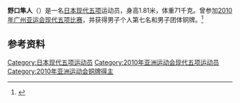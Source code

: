 {{NoteTA|G1=Sports}}
'''野口隼人'''（{{bd|1983年|5月31日}}）是一名[[日本|日本]][[现代五项|现代五项]]运动员，身高1.81米，体重71千克。曾参加[[2010年亚洲运动会|2010年广州亚运会]][[2010年亚洲运动会现代五项比赛|现代五项比赛]]，并获得男子个人第七名和男子团体铜牌。<ref>{{cite web|url=http://www.gz2010.cn/info/CHN_CHN/ZB/ZBB101A_MP@@@@@@@@@@@@@@@CHN_number=231477.html | language=zh-hans | title=野口隼人 - 简历  |publisher=2010年广州亚运会官方网站 |accessdate=2011-12-27 }}</ref>

== 参考资料 ==
<references />
{{DEFAULTSORT:Noguchi Hayato}}
[[Category:日本现代五项运动员|Category:日本现代五项运动员]]
[[Category:2010年亚洲运动会现代五项运动员|Category:2010年亚洲运动会现代五项运动员]]
[[Category:2010年亚洲运动会铜牌得主|Category:2010年亚洲运动会铜牌得主]]